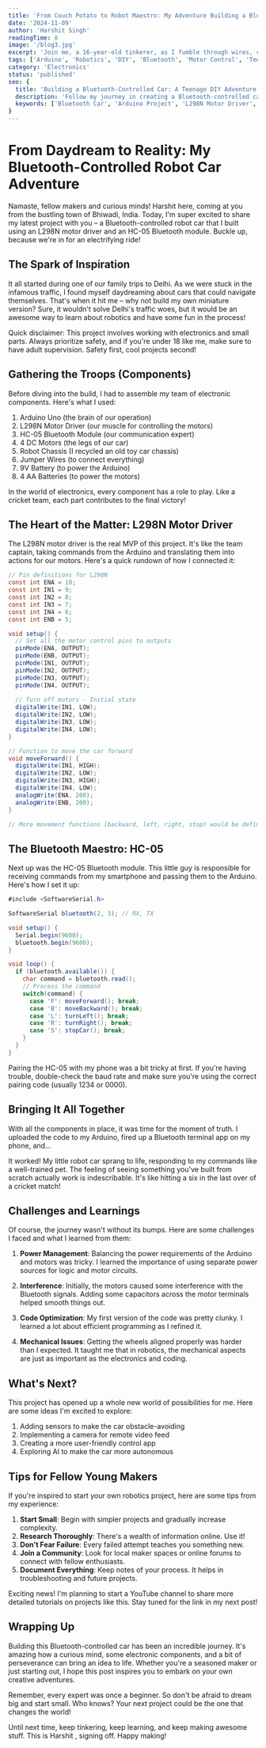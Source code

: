 ```yaml
---
title: 'From Couch Potato to Robot Maestro: My Adventure Building a Bluetooth-Controlled Car'
date: '2024-11-09'
author: 'Harshit Singh'
readingTime: 8
image: '/blog3.jpg'
excerpt: 'Join me, a 16-year-old tinkerer, as I fumble through wires, code, and the occasional electric shock to bring my dream of a Bluetooth-controlled car to life. Discover how I used an L298N motor driver and HC-05 module to create a mini-marvel (and only set off the smoke alarm twice!).'
tags: ['Arduino', 'Robotics', 'DIY', 'Bluetooth', 'Motor Control', 'Teen Maker']
category: 'Electronics'
status: 'published'
seo: {
  title: 'Building a Bluetooth-Controlled Car: A Teenage DIY Adventure',
  description: 'Follow my journey in creating a Bluetooth-controlled car using Arduino, L298N motor driver, and HC-05 module. Learn practical tips and code snippets for your own robotics projects.',
  keywords: ['Bluetooth Car', 'Arduino Project', 'L298N Motor Driver', 'HC-05 Module', 'DIY Robotics', 'Teen Maker']
}
---
```



# From Daydream to Reality: My Bluetooth-Controlled Robot Car Adventure

Namaste, fellow makers and curious minds! Harshit here, coming at you from the bustling town of Bhiwadi, India. Today, I'm super excited to share my latest project with you – a Bluetooth-controlled robot car that I built using an L298N motor driver and an HC-05 Bluetooth module. Buckle up, because we're in for an electrifying ride!

<BlurImage 
  src="https://images.unsplash.com/photo-1485827404703-89b55fcc595e?ixlib=rb-4.0.3&ixid=M3wxMjA3fDB8MHxwaG90by1wYWdlfHx8fGVufDB8fHx8fA%3D%3D&auto=format&fit=crop&w=2560&q=80" 
  alt="A futuristic car dashboard, representing the high-tech nature of the project" 
  caption="Imagining the future of transportation while building my own mini version!"
/>

## The Spark of Inspiration

It all started during one of our family trips to Delhi. As we were stuck in the infamous traffic, I found myself daydreaming about cars that could navigate themselves. That's when it hit me – why not build my own miniature version? Sure, it wouldn't solve Delhi's traffic woes, but it would be an awesome way to learn about robotics and have some fun in the process!

<Callout type="info">
  Quick disclaimer: This project involves working with electronics and small parts. Always prioritize safety, and if you're under 18 like me, make sure to have adult supervision. Safety first, cool projects second!
</Callout>

## Gathering the Troops (Components)

Before diving into the build, I had to assemble my team of electronic components. Here's what I used:

1. Arduino Uno (the brain of our operation)
2. L298N Motor Driver (our muscle for controlling the motors)
3. HC-05 Bluetooth Module (our communication expert)
4. 4 DC Motors (the legs of our car)
5. Robot Chassis (I recycled an old toy car chassis)
6. Jumper Wires (to connect everything)
7. 9V Battery (to power the Arduino)
8. 4 AA Batteries (to power the motors)

<Quote author="My Physics Teacher">
  In the world of electronics, every component has a role to play. Like a cricket team, each part contributes to the final victory!
</Quote>

## The Heart of the Matter: L298N Motor Driver

The L298N motor driver is the real MVP of this project. It's like the team captain, taking commands from the Arduino and translating them into actions for our motors. Here's a quick rundown of how I connected it:

```csharp
// Pin definitions for L298N
const int ENA = 10;
const int IN1 = 9;
const int IN2 = 8;
const int IN3 = 7;
const int IN4 = 6;
const int ENB = 5;

void setup() {
  // Set all the motor control pins to outputs
  pinMode(ENA, OUTPUT);
  pinMode(ENB, OUTPUT);
  pinMode(IN1, OUTPUT);
  pinMode(IN2, OUTPUT);
  pinMode(IN3, OUTPUT);
  pinMode(IN4, OUTPUT);
  
  // Turn off motors - Initial state
  digitalWrite(IN1, LOW);
  digitalWrite(IN2, LOW);
  digitalWrite(IN3, LOW);
  digitalWrite(IN4, LOW);
}

// Function to move the car forward
void moveForward() {
  digitalWrite(IN1, HIGH);
  digitalWrite(IN2, LOW);
  digitalWrite(IN3, HIGH);
  digitalWrite(IN4, LOW);
  analogWrite(ENA, 200);
  analogWrite(ENB, 200);
}

// More movement functions (backward, left, right, stop) would be defined similarly
```

## The Bluetooth Maestro: HC-05

Next up was the HC-05 Bluetooth module. This little guy is responsible for receiving commands from my smartphone and passing them to the Arduino. Here's how I set it up:

```csharp
#include <SoftwareSerial.h>

SoftwareSerial bluetooth(2, 3); // RX, TX

void setup() {
  Serial.begin(9600);
  bluetooth.begin(9600);
}

void loop() {
  if (bluetooth.available()) {
    char command = bluetooth.read();
    // Process the command
    switch(command) {
      case 'F': moveForward(); break;
      case 'B': moveBackward(); break;
      case 'L': turnLeft(); break;
      case 'R': turnRight(); break;
      case 'S': stopCar(); break;
    }
  }
}
```

<Callout type="warning">
  Pairing the HC-05 with my phone was a bit tricky at first. If you're having trouble, double-check the baud rate and make sure you're using the correct pairing code (usually 1234 or 0000).
</Callout>

## Bringing It All Together

With all the components in place, it was time for the moment of truth. I uploaded the code to my Arduino, fired up a Bluetooth terminal app on my phone, and...



It worked! My little robot car sprang to life, responding to my commands like a well-trained pet. The feeling of seeing something you've built from scratch actually work is indescribable. It's like hitting a six in the last over of a cricket match!

## Challenges and Learnings

Of course, the journey wasn't without its bumps. Here are some challenges I faced and what I learned from them:

1. **Power Management**: Balancing the power requirements of the Arduino and motors was tricky. I learned the importance of using separate power sources for logic and motor circuits.

2. **Interference**: Initially, the motors caused some interference with the Bluetooth signals. Adding some capacitors across the motor terminals helped smooth things out.

3. **Code Optimization**: My first version of the code was pretty clunky. I learned a lot about efficient programming as I refined it.

4. **Mechanical Issues**: Getting the wheels aligned properly was harder than I expected. It taught me that in robotics, the mechanical aspects are just as important as the electronics and coding.

## What's Next?

This project has opened up a whole new world of possibilities for me. Here are some ideas I'm excited to explore:

1. Adding sensors to make the car obstacle-avoiding
2. Implementing a camera for remote video feed
3. Creating a more user-friendly control app
4. Exploring AI to make the car more autonomous


## Tips for Fellow Young Makers

If you're inspired to start your own robotics project, here are some tips from my experience:

1. **Start Small**: Begin with simpler projects and gradually increase complexity.
2. **Research Thoroughly**: There's a wealth of information online. Use it!
3. **Don't Fear Failure**: Every failed attempt teaches you something new.
4. **Join a Community**: Look for local maker spaces or online forums to connect with fellow enthusiasts.
5. **Document Everything**: Keep notes of your process. It helps in troubleshooting and future projects.

<Callout type="info">
  Exciting news! I'm planning to start a YouTube channel to share more detailed tutorials on projects like this. Stay tuned for the link in my next post!
</Callout>

## Wrapping Up

Building this Bluetooth-controlled car has been an incredible journey. It's amazing how a curious mind, some electronic components, and a bit of perseverance can bring an idea to life. Whether you're a seasoned maker or just starting out, I hope this post inspires you to embark on your own creative adventures.

Remember, every expert was once a beginner. So don't be afraid to dream big and start small. Who knows? Your next project could be the one that changes the world!

Until next time, keep tinkering, keep learning, and keep making awesome stuff. This is Harshit , signing off. Happy making!